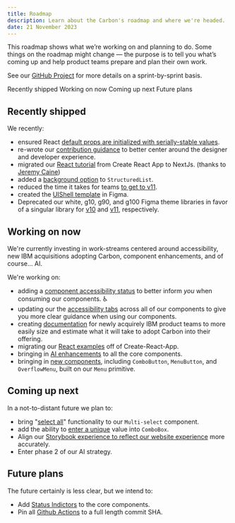 ```yaml
---
title: Roadmap
description: Learn about the Carbon's roadmap and where we're headed.
date: 21 November 2023
---
```


<PageDescription>

This roadmap shows what we’re working on and planning to do. Some things on the
roadmap might change — the purpose is to tell you what’s coming up and help
product teams prepare and plan their own work.

</PageDescription>

See our
[GitHub Project](https://github.com/orgs/carbon-design-system/projects/39/views/12)
for more details on a sprint-by-sprint basis.

<AnchorLinks>
  <AnchorLink>Recently shipped</AnchorLink>
  <AnchorLink>Working on now</AnchorLink>
  <AnchorLink>Coming up next</AnchorLink>
  <AnchorLink>Future plans</AnchorLink>
</AnchorLinks>

## Recently shipped

We recently:

- ensured React
  [default props are initialized with serially-stable values](https://github.com/carbon-design-system/carbon/issues/10777).
- re-wrote our
  [contribution guidance](https://carbondesignsystem.com/contributing/get-started/)
  to better center around the designer and developer experience.
- migrated our
  [React tutorial](https://carbondesignsystem.com/developing/react-tutorial/overview/)
  from Create React App to NextJs. (thanks to
  [Jeremy Caine](https://www.linkedin.com/in/jeremycaine/))
- added a
  [background option](https://deploy-preview-14726--v11-carbon-react.netlify.app/?path=/story/components-structuredlist--with-background-layer)
  to `StructuredList`.
- reduced the time it takes for teams
  [to get to v11](https://github.com/carbon-design-system/carbon/issues/13696).
- created the
  [UIShell template](<https://www.figma.com/file/YAnB1jKx0yCUL29j6uSLpg/(v11)-All-themes---Carbon-Design-System?type=design&node-id=1756-1439&mode=design&t=URumHdfZA3venBCS-0>)
  in Figma.
- Deprecated our white, g10, g90, and g100 Figma theme libraries in favor of a
  singular library for
  [v10](<https://www.figma.com/file/Vzz8k68Pqk5HfaTdQOQrGu/(v10)-All-themes---Carbon-Design-System?type=design&mode=design&t=EKRzSDn1uk96FJZs-0>)
  and
  [v11](<https://www.figma.com/file/YAnB1jKx0yCUL29j6uSLpg/(v11)-All-themes---Carbon-Design-System?type=design&node-id=58-2763&mode=design&t=oaAmSxPVT5FUoN3F-0>),
  respectively.

## Working on now

We're currently investing in work-streams centered around accessibility, new IBM
acquisitions adopting Carbon, component enhancements, and of course... AI.

We're working on:

- adding a
  [component accessibility status](https://github.com/carbon-design-system/carbon/issues/13745)
  to better inform _you_ when consuming our components. ♿
- updating our the
  [accessibility tabs](https://github.com/carbon-design-system/carbon/issues/13521)
  across all of our components to give you more clear guidance when using our
  components.
- creating
  [documentation](https://github.com/carbon-design-system/carbon/issues/14009)
  for newly acquirely IBM product teams to more easily size and estimate what it
  will take to adopt Carbon into their offering.
- migrating our
  [React examples](https://github.com/carbon-design-system/carbon/issues/13637)
  off of Create-React-App.
- bringing in
  [AI enhancements](https://github.com/carbon-design-system/carbon/issues/15097)
  to all the core components.
- bringing in
  [new components](https://github.com/carbon-design-system/carbon-website/issues/3563),
  including `ComboButton`, `MenuButton`, and `OverflowMenu`, built on our `Menu`
  primitive.

## Coming up next

In a not-to-distant future we plan to:

- bring
  "[select all](https://github.com/carbon-design-system/carbon/issues/4593)"
  functionality to our `Multi-select` component.
- add the ability to
  [enter a unique](https://github.com/carbon-design-system/carbon/issues/6102)
  value into `ComboBox`.
- Align our
  [Storybook experience to reflect our website experience](https://github.com/carbon-design-system/carbon/issues/12947)
  more accurately.
- Enter phase 2 of our AI strategy.

## Future plans

The future certainly is less clear, but we intend to:

- Add
  [Status Indictors](https://github.com/carbon-design-system/carbon/issues/13429)
  to the core components.
- Pin all
  [Github Actions](https://github.com/carbon-design-system/carbon/issues/14052)
  to a full length commit SHA.
